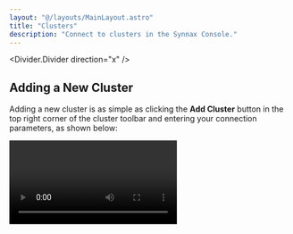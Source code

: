 ```yaml
---
layout: "@/layouts/MainLayout.astro"
title: "Clusters"
description: "Connect to clusters in the Synnax Console."
---
```


<Divider.Divider direction="x" />

## Adding a New Cluster

Adding a new cluster is as simple as clicking the **Add Cluster** button in the top
right corner of the cluster toolbar and entering your connection parameters, as shown
below:

<Video client:only="react" id="console/clusters/connect" />

This will add a new cluster to the list and set it as active. The console continuously
monitors the connection to the cluster and displays it in the bottom right corner of the
UI.

### Parameters

<Table>
  <thead>
    <tr>
      <th>Parameter</th>
      <th>Description</th>
    </tr>
  </thead>
  <tbody>
    <tr>
      <td><b>Host</b></td>
      <td>The hostname or IP address of the cluster.</td>
    </tr>
    <tr>
      <td><b>Port</b></td>
      <td>The port number of the cluster.</td>
    </tr>
    <tr>
      <td><b>Username</b></td>
      <td>The username to use when connecting to the cluster.</td>
    </tr>
    <tr>
      <td><b>Password</b></td>
      <td>The password to use when connecting to the cluster.</td>
    </tr>
    <tr>
      <td><b>Secure</b></td>
      <td>Whether to use TLS when connecting to the cluster. This parameter only works with secure clusters.</td>
    </tr>
  </tbody>
</Table>

<Note.Note variant="warning">
The console will not connect to remote clusters (i.e. host is not 'localhost') started
with the `--insecure` flag.
</Note.Note>

### Demo Cluster

Synnax has a demo cluster that can be connected to which always plots some data. To
connect, enter the following parameters:

<Table>
  <thead>
    <tr>
      <th>Parameter</th>
      <th>Value</th>
    </tr>
  </thead>
  <tbody>
    <tr>
      <td><b>Host</b></td>
      <td>demo.synnaxlabs.com</td>
    </tr>
    <tr>
      <td><b>Port</b></td>
      <td>9090</td>
    </tr>
    <tr>
      <td><b>Username</b></td>
      <td>synnax</td>
    </tr>
    <tr>
      <td><b>Password</b></td>
      <td>seldon</td>
    </tr>
    <tr>
      <td><b>Secure</b></td>
      <td>true</td>
    </tr>
  </tbody>
</Table>

<Divider.Divider direction="x" />

## Cluster Toolbar

The cluster toolbar is located at the bottom right of the screen. From this toolbar, you
can add clusters, switch between them, and more.

If you have multiple clusters, you can switch between them by clicking on the cluster
you'd like to connect to in the toolbar:

<Video client:only="react" id="console/clusters/switch" />

Right-clicking on a cluster in the toolbar will open a context menu with options to
connect from, disconnect from, rename, and remove the cluster:

<Video client:only="react" id="console/clusters/context-menu" />

You can also copy a link to the cluster from the context menu. Opening this link will
open the Synnax Console with the cluster already connected.

<Note.Note variant="warning">
Currently, opening by link is only supported on Mac. Other platforms are planned to be
supported in the future.
</Note.Note>

<Divider.Divider direction="x" />

## Next Steps

Next, learn how Synnax's [UI is organized](/reference/console/ui-overview).
